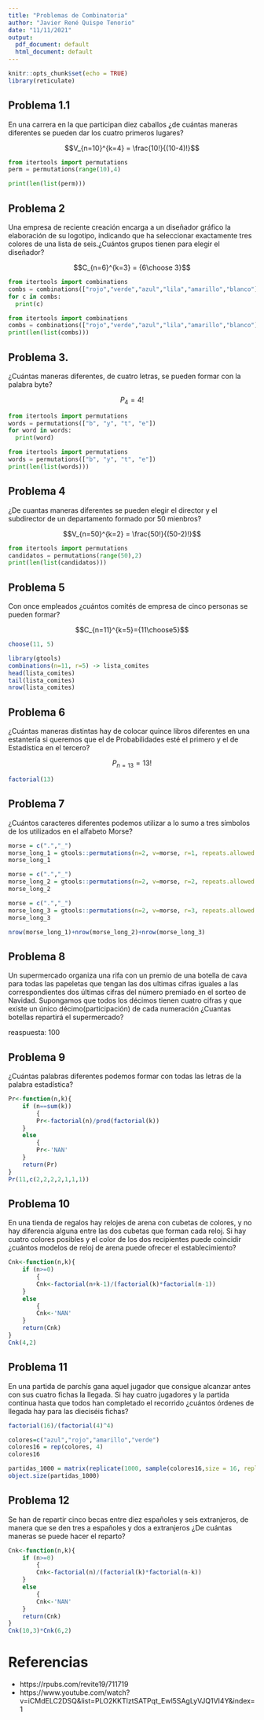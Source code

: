 ```yaml
---
title: "Problemas de Combinatoria"
author: "Javier René Quispe Tenorio"
date: "11/11/2021"
output:
  pdf_document: default
  html_document: default
---
```


```r
knitr::opts_chunk$set(echo = TRUE)
library(reticulate)
```


## Problema 1.1

En una carrera en la que participan diez caballos ¿de cuántas maneras diferentes se pueden dar los cuatro primeros lugares?

$$V_{n=10}^{k=4} = \frac{10!}{(10-4)!}$$

```python
from itertools import permutations
perm = permutations(range(10),4)

print(len(list(perm)))
```

## Problema 2

Una empresa de reciente creación encarga a un diseñador gráfico la elaboración de su logotipo, indicando que ha seleccionar exactamente tres colores de una lista de seis.¿Cuántos grupos tienen para elegir el diseñador?

$$C_{n=6}^{k=3} = {6\choose 3}$$
```python
from itertools import combinations
combs = combinations(["rojo","verde","azul","lila","amarillo","blanco"], 3)
for c in combs:
  print(c)
```
```python
from itertools import combinations
combs = combinations(["rojo","verde","azul","lila","amarillo","blanco"], 3)
print(len(list(combs)))
```

## Problema 3.

¿Cuántas maneras diferentes, de cuatro letras, se pueden formar con la palabra byte?

$$P_4 = 4!$$

```python
from itertools import permutations
words = permutations(["b", "y", "t", "e"])
for word in words:
  print(word)
```
```python
from itertools import permutations
words = permutations(["b", "y", "t", "e"])
print(len(list(words)))
```

## Problema 4

¿De cuantas maneras diferentes se pueden elegir el director y el subdirector de un departamento formado por 50 mienbros?

$$V_{n=50}^{k=2} = \frac{50!}{(50-2)!}$$
```python
from itertools import permutations
candidatos = permutations(range(50),2)
print(len(list(candidatos)))
```

## Problema 5

Con once empleados ¿cuántos comités de empresa de cinco personas se pueden formar?

$$C_{n=11}^{k=5}={11\choose5}$$


```r
choose(11, 5)
```
```r
library(gtools)
combinations(n=11, r=5) -> lista_comites
head(lista_comites)
tail(lista_comites)
nrow(lista_comites)
```

## Problema 6

¿Cuántas maneras distintas hay de colocar quince libros diferentes en una estantería si queremos que el de Probabilidades esté el primero y el de Estadística en el tercero?

$$P_{n=13} = 13!$$
```r
factorial(13)
```
 
## Problema 7

¿Cuántos caracteres diferentes podemos utilizar a lo sumo a tres símbolos de los utilizados en el alfabeto Morse?

```r
morse = c(".","_")
morse_long_1 = gtools::permutations(n=2, v=morse, r=1, repeats.allowed = TRUE)
morse_long_1
```

```r
morse = c(".","_")
morse_long_2 = gtools::permutations(n=2, v=morse, r=2, repeats.allowed = TRUE)
morse_long_2
```

```r
morse = c(".","_")
morse_long_3 = gtools::permutations(n=2, v=morse, r=3, repeats.allowed = TRUE)
morse_long_3
```
```r
nrow(morse_long_1)+nrow(morse_long_2)+nrow(morse_long_3)
```

## Problema 8

Un supermercado organiza una rifa con un premio de una botella de cava para todas las papeletas que tengan las dos ultimas cifras iguales a las correspondientes dos últimas cifras del número premiado en el sorteo de Navidad. Supongamos que todos los décimos tienen cuatro cifras y que existe un único décimo(participación) de cada numeración ¿Cuantas botellas repartirá el supermercado?

reaspuesta: 100

## Problema 9

¿Cuántas palabras diferentes podemos formar con todas las letras de la palabra estadística?

```r
Pr<-function(n,k){
    if (n==sum(k))
        {
        Pr<-factorial(n)/prod(factorial(k))
    }
    else
        {
        Pr<-'NAN'
    }
    return(Pr)
}
Pr(11,c(2,2,2,2,1,1,1))
```

## Problema 10

En una tienda de regalos hay relojes de arena con cubetas de colores, y no hay diferencia alguna entre las dos cubetas que forman cada reloj. Si hay cuatro colores posibles y el color de los dos recipientes puede coincidir ¿cuántos modelos de reloj de arena puede ofrecer el establecimiento?

```r
Cnk<-function(n,k){
    if (n>=0)
        {
        Cnk<-factorial(n+k-1)/(factorial(k)*factorial(n-1))
    }
    else
        {
        Cnk<-'NAN'
    }
    return(Cnk)
}
Cnk(4,2)

```

## Problema 11

En una partida de parchís gana aquel jugador que consigue alcanzar antes con sus cuatro fichas la llegada. Si hay cuatro jugadores y la partida continua hasta que todos han completado el recorrido ¿cuántos órdenes de llegada hay para las dieciséis fichas?

```r
factorial(16)/(factorial(4)^4)

colores=c("azul","rojo","amarillo","verde")
colores16 = rep(colores, 4)
colores16

partidas_1000 = matrix(replicate(1000, sample(colores16,size = 16, replace = FALSE)), ncol = 16)
object.size(partidas_1000)
```

## Problema 12

Se han de repartir cinco becas entre diez españoles y seis extranjeros, de manera que se den tres a españoles y dos a extranjeros ¿De cuántas maneras se puede hacer el reparto?

```r
Cnk<-function(n,k){
    if (n>=0)
        {
        Cnk<-factorial(n)/(factorial(k)*factorial(n-k))
    }
    else
        {
        Cnk<-'NAN'
    }
    return(Cnk)
}
Cnk(10,3)*Cnk(6,2)
```

# Referencias

* https://rpubs.com/revite19/711719
* https://www.youtube.com/watch?v=iCMdELC2DSQ&list=PLO2KKTlztSATPqt_Ewl5SAgLyVJQ1VI4Y&index=1
